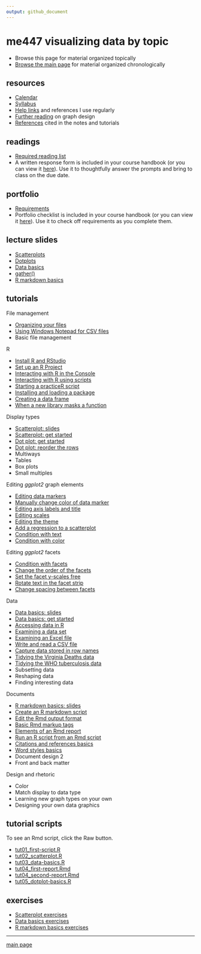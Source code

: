 ```yaml
---
output: github_document
---
```


# me447 visualizing data by topic

- Browse this page for material organized topically 
- [Browse the main page](README.md) for material organized chronologically 

## resources 

- [Calendar](cm/admin-02_calendar.pdf) 
- [Syllabus](cm/admin-03_syllabus.md)
- [Help links](cm/admin-04_getting-help.md) and references I use regularly  
- [Further reading](http://www.graphdoctor.com/archives/154) on graph design
- [References](cm/admin-05_references.md) cited in the notes and tutorials 


## readings

- [Required reading list](cm/read-02_reading-list.md)
- A written response form is included in your course handbook (or you can view it [here](cm/read-01_reading-response-form.pdf)). Use it to thoughtfully answer the prompts and bring to class on the due date.

## portfolio

- [Requirements](cm/folio-01_portfolio-requirements.md)
- Portfolio checklist is included in your course handbook (or you can view it [here](cm/folio-02_portfolio-checklist.pdf)). Use it to check off requirements as you complete them.

## lecture slides 

- [Scatterplots](slides/Le03-scatterplot-slides.pdf)  
- [Dotplots](slides/Le07-dot-plot-slides.pdf)  
- [Data basics](slides/Le04-data-basics-slides.pdf)  
- [gather()](slides/Le08-illustrating-gather.pdf)  
- [R markdown basics](slides/Le06-markdown-basics-slides.pdf)  


## tutorials

File management

- [Organizing your files](cm/tut-01_organize-files.md) 
- [Using Windows Notepad for CSV files](cm/tut-04_notepad-for-csv.md)  
- Basic file management 

R

- [Install R and RStudio](https://github.com/DSR-RHIT/install-R-and-RStudio) 
- [Set up an R Project](https://github.com/DSR-RHIT/install-R-and-RStudio) 
- [Interacting with R in the Console](cm/tut-02_using-console.md) 
- [Interacting with R using scripts](cm/tut-03_using-scripts.md) 
- [Starting a practiceR script](cm/tut-0301_start-scatterplot.md) 
- [Installing and loading a package](cm/tut-0302_install-load-package.md) 
- [Creating a data frame](cm/tut-0303_create-data-frame.md) 
- [When a new library masks a function](cm/tut-0405_new-library-masks.md) 

Display types  

- [Scatterplot: slides](slides/Le03-scatterplot-slides.pdf)
- [Scatterplot: get started](cm/tut-0304_create-scatterplot.md)
- [Dot plot: get started](cm/tut-0702_create-dot-plot.md)  
- [Dot plot: reorder the rows](cm/tut-0703_reorder-rows.md)   
- Multiways 
- Tables
- Box plots 
- Small multiples 

Editing *ggplot2* graph elements

- [Editing data markers](cm/tut-0305_edit-data-markers.md)
- [Manually change color of data marker](cm/tut-0706_manual-color.md) 
- [Editing axis labels and title](cm/tut-0306_edit-axis-labels-title.md)
- [Editing scales](cm/tut-0307_edit-scales.md)
- [Editing the theme](cm/tut-0308_edit-theme.md)
- [Add a regression to a scatterplot](cm/tut-0406_add-regression.md) 
- [Condition with text](cm/tut-0704_condition-by-text.md)  
- [Condition with color](cm/tut-0705_condition-by-color.md)  
 

Editing *ggplot2* facets

- [Condition with facets](cm/tut-0707_condition-facets.md)  
- [Change the order of the facets](cm/tut-0708_order-facets.md)  
- [Set the facet y-scales free](cm/tut-0709_free-scales.md)  
- [Rotate text in the facet strip](cm/tut-0710_rotate-strip-text.md)  
- [Change spacing between facets](cm/tut-0711_change-panel-spacing.md) 

Data

- [Data basics: slides](slides/Le04-data-basics-slides.pdf) 
- [Data basics: get started](cm/tut-0401_data-basics.md) 
- [Accessing data in R](cm/tut-0407_access-data-in-R.md) 
- [Examining a data set](cm/tut-0404_examine-new-data.md) 
- [Examining an Excel file](cm/tut-0402_read-excel.md) 
- [Write and read a CSV file](cm/tut-0403_read-write-csv.md) 
- [Capture data stored in row names](cm/tut-0701_capture-row-name-data.md) 
- [Tidying the Virginia Deaths data](cm/tut-0801_tidying-data-01_VADeaths.md)
- [Tidying the WHO tuberculosis data](cm/tut-0802_tidying-data-02_who-TB.md)
- Subsetting data 
- Reshaping data 
- Finding interesting data 

Documents 

- [R markdown basics: slides](slides/Le06-markdown-basics-slides.pdf) 
- [Create an R markdown script](cm/tut-0601_rmd-start-markdown.md)  
- [Edit the Rmd output format](cm/tut-0602_rmd-edit-output.md)  
- [Basic Rmd markup tags](cm/tut-0603_rmd-basic-tags.md)  
- [Elements of an Rmd report](cm/tut-0604_rmd-elements.md)  
- [Run an R script from an Rmd script](cm/tut-0605_rmd-run-r.md) 
- [Citations and references basics](cm/tut-1001_citations-references.md) 
- [Word styles basics](cm/tut-1002_word-styles.md) 
- Document design 2
- Front and back matter 

Design and rhetoric 

- Color 
- Match display to data type 
- Learning new graph types on your own  
- Designing your own data graphics

## tutorial scripts

To see an Rmd script, click the Raw button.  

- [tut01_first-script.R](practiceR/tut01_first-script.R)  
- [tut02_scatterplot.R](practiceR/tut02_scatterplot.R)  
- [tut03_data-basics.R](practiceR/tut03_data-basics.R)  
- [tut04_first-report.Rmd](practiceR/tut04_first-report.Rmd)  
- [tut04_second-report.Rmd](practiceR/tut04_second-report.Rmd)  
- [tut05_dotplot-basics.R](practiceR/tut05_dotplot-basics.R)  


## exercises

- [Scatterplot exercises](cm/tut-0309_scatterplot-exercise.md)
- [Data basics exercises](cm/tut-0408_data-basics-exercise.md) 
- [R markdown basics exercises](cm/tut-0607_rmd-exercise.md)





---

[main page](README.md)
